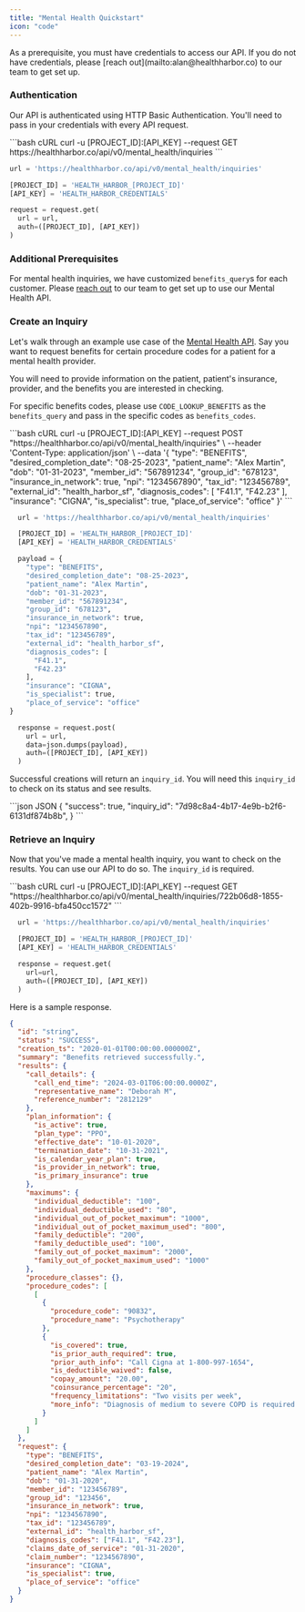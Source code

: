 ```yaml
---
title: "Mental Health Quickstart"
icon: "code"
---
```


<Warning>
  As a prerequisite, you must have credentials to access our API. If you do not
  have credentials, please [reach out](mailto:alan@healthharbor.co) to our team
  to get set up.
</Warning>

### Authentication

Our API is authenticated using HTTP Basic Authentication. You'll need to pass in your credentials with every API request.

<CodeGroup>
  ```bash cURL
  curl -u [PROJECT_ID]:[API_KEY] --request GET https://healthharbor.co/api/v0/mental_health/inquiries
  ```

```python Python
url = 'https://healthharbor.co/api/v0/mental_health/inquiries'

[PROJECT_ID] = 'HEALTH_HARBOR_[PROJECT_ID]'
[API_KEY] = 'HEALTH_HARBOR_CREDENTIALS'

request = request.get(
  url = url,
  auth=([PROJECT_ID], [API_KEY])
)
```

</CodeGroup>

### Additional Prerequisites

For mental health inquiries, we have customized `benefits_query`s for each customer. Please [reach out](mailto:alan@healthharbor.co) to our team to get set up to use our Mental Health API.

### Create an Inquiry

Let's walk through an example use case of the [Mental Health API](endpoint/create-mental-health-inquiry). Say you want to request benefits for certain procedure codes for a patient for a mental health provider.

You will need to provide information on the patient, patient's insurance, provider, and the benefits you are interested in checking.

For specific benefits codes, please use `CODE_LOOKUP_BENEFITS` as the `benefits_query` and pass in the specific codes as `benefits_codes`.

<CodeGroup>
```bash cURL
curl -u [PROJECT_ID]:[API_KEY] --request POST "https://healthharbor.co/api/v0/mental_health/inquiries" \
  --header 'Content-Type: application/json' \
  --data '{
    "type": "BENEFITS",
    "desired_completion_date": "08-25-2023",
    "patient_name": "Alex Martin",
    "dob": "01-31-2023",
    "member_id": "567891234",
    "group_id": "678123",
    "insurance_in_network": true,
    "npi": "1234567890",
    "tax_id": "123456789",
    "external_id": "health_harbor_sf",
    "diagnosis_codes": [
      "F41.1",
      "F42.23"
    ],
    "insurance": "CIGNA",
    "is_specialist": true,
    "place_of_service": "office"
}'
```

```python Python
  url = 'https://healthharbor.co/api/v0/mental_health/inquiries'

  [PROJECT_ID] = 'HEALTH_HARBOR_[PROJECT_ID]'
  [API_KEY] = 'HEALTH_HARBOR_CREDENTIALS'

  payload = {
    "type": "BENEFITS",
    "desired_completion_date": "08-25-2023",
    "patient_name": "Alex Martin",
    "dob": "01-31-2023",
    "member_id": "567891234",
    "group_id": "678123",
    "insurance_in_network": true,
    "npi": "1234567890",
    "tax_id": "123456789",
    "external_id": "health_harbor_sf",
    "diagnosis_codes": [
      "F41.1",
      "F42.23"
    ],
    "insurance": "CIGNA",
    "is_specialist": true,
    "place_of_service": "office"
}

  response = request.post(
    url = url,
    data=json.dumps(payload),
    auth=([PROJECT_ID], [API_KEY])
  )

```

</CodeGroup>

Successful creations will return an `inquiry_id`. You will need this `inquiry_id` to check on its status and see results.

<CodeGroup>
```json JSON
{
  "success": true,
  "inquiry_id": "7d98c8a4-4b17-4e9b-b2f6-6131df874b8b",
}
```
</CodeGroup>

### Retrieve an Inquiry

Now that you've made a mental health inquiry, you want to check on the results. You can use our API to do so. The `inquiry_id` is required.

<CodeGroup>
```bash cURL
curl -u [PROJECT_ID]:[API_KEY] --request GET "https://healthharbor.co/api/v0/mental_health/inquiries/722b06d8-1855-402b-9916-bfa450cc1572"
```

```python Python
  url = 'https://healthharbor.co/api/v0/mental_health/inquiries'

  [PROJECT_ID] = 'HEALTH_HARBOR_[PROJECT_ID]'
  [API_KEY] = 'HEALTH_HARBOR_CREDENTIALS'

  response = request.get(
    url=url,
    auth=([PROJECT_ID], [API_KEY])
  )
```

</CodeGroup>

Here is a sample response.

```json JSON
{
  "id": "string",
  "status": "SUCCESS",
  "creation_ts": "2020-01-01T00:00:00.000000Z",
  "summary": "Benefits retrieved successfully.",
  "results": {
    "call_details": {
      "call_end_time": "2024-03-01T06:00:00.0000Z",
      "representative_name": "Deborah M",
      "reference_number": "2812129"
    },
    "plan_information": {
      "is_active": true,
      "plan_type": "PPO",
      "effective_date": "10-01-2020",
      "termination_date": "10-31-2021",
      "is_calendar_year_plan": true,
      "is_provider_in_network": true,
      "is_primary_insurance": true
    },
    "maximums": {
      "individual_deductible": "100",
      "individual_deductible_used": "80",
      "individual_out_of_pocket_maximum": "1000",
      "individual_out_of_pocket_maximum_used": "800",
      "family_deductible": "200",
      "family_deductible_used": "100",
      "family_out_of_pocket_maximum": "2000",
      "family_out_of_pocket_maximum_used": "1000"
    },
    "procedure_classes": {},
    "procedure_codes": [
      [
        {
          "procedure_code": "90832",
          "procedure_name": "Psychotherapy"
        },
        {
          "is_covered": true,
          "is_prior_auth_required": true,
          "prior_auth_info": "Call Cigna at 1-800-997-1654",
          "is_deductible_waived": false,
          "copay_amount": "20.00",
          "coinsurance_percentage": "20",
          "frequency_limitations": "Two visits per week",
          "more_info": "Diagnosis of medium to severe COPD is required for coverage."
        }
      ]
    ]
  },
  "request": {
    "type": "BENEFITS",
    "desired_completion_date": "03-19-2024",
    "patient_name": "Alex Martin",
    "dob": "01-31-2020",
    "member_id": "123456789",
    "group_id": "123456",
    "insurance_in_network": true,
    "npi": "1234567890",
    "tax_id": "123456789",
    "external_id": "health_harbor_sf",
    "diagnosis_codes": ["F41.1", "F42.23"],
    "claims_date_of_service": "01-31-2020",
    "claim_number": "1234567890",
    "insurance": "CIGNA",
    "is_specialist": true,
    "place_of_service": "office"
  }
}
```

